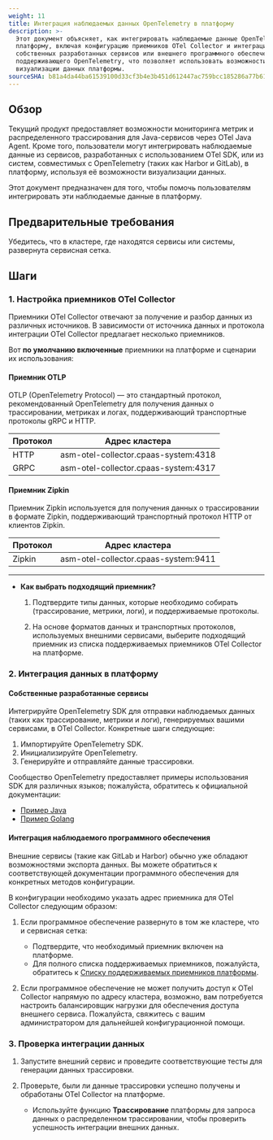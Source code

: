 ```yaml
---
weight: 11
title: Интеграция наблюдаемых данных OpenTelemetry в платформу
description: >-
  Этот документ объясняет, как интегрировать наблюдаемые данные OpenTelemetry в
  платформу, включая конфигурацию приемников OTel Collector и интеграцию
  собственных разработанных сервисов или внешнего программного обеспечения,
  поддерживающего OpenTelemetry, что позволяет использовать возможности
  визуализации данных платформы.
sourceSHA: b81a4da44ba61539100d33cf3b4e3b451d612447ac759bcc185286a77b612101
---
```


## Обзор

Текущий продукт предоставляет возможности мониторинга метрик и распределенного трассирования для Java-сервисов через OTel Java Agent. Кроме того, пользователи могут интегрировать наблюдаемые данные из сервисов, разработанных с использованием OTel SDK, или из систем, совместимых с OpenTelemetry (таких как Harbor и GitLab), в платформу, используя её возможности визуализации данных.

Этот документ предназначен для того, чтобы помочь пользователям интегрировать эти наблюдаемые данные в платформу.

## Предварительные требования

Убедитесь, что в кластере, где находятся сервисы или системы, развернута сервисная сетка.

## Шаги

### 1. Настройка приемников OTel Collector

Приемники OTel Collector отвечают за получение и разбор данных из различных источников. В зависимости от источника данных и протокола интеграции OTel Collector предлагает несколько приемников.

Вот **по умолчанию включенные** приемники на платформе и сценарии их использования:

#### Приемник OTLP

OTLP (OpenTelemetry Protocol) — это стандартный протокол, рекомендованный OpenTelemetry для получения данных о трассировании, метриках и логах, поддерживающий транспортные протоколы gRPC и HTTP.

| Протокол | Адрес кластера                          |
| -------- | --------------------------------------- |
| HTTP     | asm-otel-collector.cpaas-system:4318   |
| GRPC     | asm-otel-collector.cpaas-system:4317   |

#### Приемник Zipkin

Приемник Zipkin используется для получения данных о трассировании в формате Zipkin, поддерживающий транспортный протокол HTTP от клиентов Zipkin.

| Протокол | Адрес кластера                          |
| -------- | --------------------------------------- |
| Zipkin   | asm-otel-collector.cpaas-system:9411   |

---

- **Как выбрать подходящий приемник?**

  1. Подтвердите типы данных, которые необходимо собирать (трассирование, метрики, логи), и поддерживаемые протоколы.

  2. На основе форматов данных и транспортных протоколов, используемых внешними сервисами, выберите подходящий приемник из списка поддерживаемых приемников OTel Collector на платформе.

### 2. Интеграция данных в платформу

#### Собственные разработанные сервисы

Интегрируйте OpenTelemetry SDK для отправки наблюдаемых данных (таких как трассирование, метрики и логи), генерируемых вашими сервисами, в OTel Collector. Конкретные шаги следующие:

1. Импортируйте OpenTelemetry SDK.
2. Инициализируйте OpenTelemetry.
3. Генерируйте и отправляйте данные трассировки.

Сообщество OpenTelemetry предоставляет примеры использования SDK для различных языков; пожалуйста, обратитесь к официальной документации:

- [Пример Java](https://opentelemetry.io/docs/languages/java/getting-started/)
- [Пример Golang](https://opentelemetry.io/docs/languages/go/getting-started/)

#### Интеграция наблюдаемого программного обеспечения

Внешние сервисы (такие как GitLab и Harbor) обычно уже обладают возможностями экспорта данных. Вы можете обратиться к соответствующей документации программного обеспечения для конкретных методов конфигурации.

В конфигурации необходимо указать адрес приемника для OTel Collector следующим образом:

1. Если программное обеспечение развернуто в том же кластере, что и сервисная сетка:
   - Подтвердите, что необходимый приемник включен на платформе.
   - Для полного списка поддерживаемых приемников, пожалуйста, обратитесь к [Списку поддерживаемых приемников платформы](distributed_tracing/how_to/otel_collector_config.html#receivers).

2. Если программное обеспечение не может получить доступ к OTel Collector напрямую по адресу кластера, возможно, вам потребуется настроить балансировщик нагрузки для обеспечения доступа внешнего сервиса. Пожалуйста, свяжитесь с вашим администратором для дальнейшей конфигурационной помощи.

### 3. Проверка интеграции данных

1. Запустите внешний сервис и проведите соответствующие тесты для генерации данных трассировки.

2. Проверьте, были ли данные трассировки успешно получены и обработаны OTel Collector на платформе.
   - Используйте функцию **Трассирование** платформы для запроса данных о распределенном трассировании, чтобы проверить успешность интеграции внешних данных.

